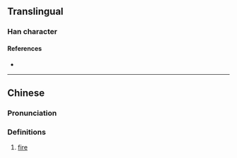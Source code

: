 {{character info}}
==Translingual==

===Han character===
{{Han char|rn=86|rad=火|as=18|sn=22|four=|canj=FTCE|ids=⿰火叢}}

====References====
* {{Han ref|kx=0687.290|dkj=19610|dj=1099.140|hdz=32249.060|uh=721C|ud=29212}}

----

==Chinese==
{{zh-forms}}

===Pronunciation===
{{zh-pron
|m=cóng
|c=cung4
|mc=
|oc=
|ma=
|cat=
}}

===Definitions===
{{zh-hanzi}}

# [[fire]] {{gl|appearance}}